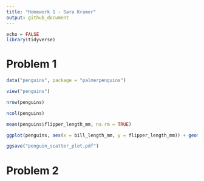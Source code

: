 ```yaml
---
title: "Homework 1 - Sara Kramer"
output: github_document
---
```


```r
echo = FALSE
library(tidyverse)
```

# Problem 1
```r
data("penguins", package = "palmerpenguins")

view("penguins")

nrow(penguins)

ncol(penguins)

mean(penguins$flipper_length_mm, na.rm = TRUE)

ggplot(penguins, aes(x = bill_length_mm, y = flipper_length_mm)) + geom_point()

ggsave("penguin_scatter_plot.pdf")
```

# Problem 2
```r

```

